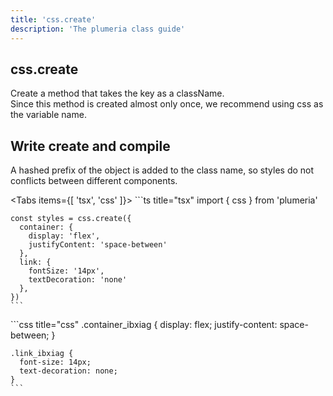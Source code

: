 ```yaml
---
title: 'css.create'
description: 'The plumeria class guide'
---
```



## css.create

Create a method that takes the key as a className.  
Since this method is created almost only once, we recommend using css as the variable name.

## Write create and compile

A hashed prefix of the object is added to the class name, so styles do not conflicts between different components.

<Tabs items={[ 'tsx', 'css' ]}>
  <Tab>
    ```ts title="tsx"
    import { css } from 'plumeria'

    const styles = css.create({
      container: {
        display: 'flex',
        justifyContent: 'space-between'
      },
      link: {
        fontSize: '14px',
        textDecoration: 'none'
      },
    })
    ```

  </Tab>
  <Tab>
    ```css title="css"
    .container_ibxiag {
      display: flex;
      justify-content: space-between;
    }

    .link_ibxiag {
      font-size: 14px;
      text-decoration: none;
    }
    ```

  </Tab>
</Tabs>
